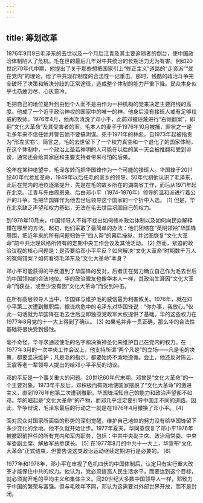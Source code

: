 ```yaml
---
---
---
```

title: 筹划改革
---




1976年9月9日毛泽东的去世以及一个月后江青及其主要追随者的倒台，使中国政治体制陷入了危机。毛在世的最后几年对中共统治的长期活力尤为有害。例如20世纪70年代中期，他提出了关于那些想把国家引上“修正主义”道路的“走资派”“就在党内”的理论，给了中共现存制度的合法性一记重击。那时，残酷的政治斗争完全破坏了决策和解决分歧的正常途径，造成整个体制的能力严重下降。民众本身似乎也筋疲力尽、心灰意冷。

毛把自己的地位提升到由他个人而不是由作为一种机构的党来决定主要路线的高度。他成了一个近乎政治神权的国家中的唯一的神，他身后没有接班人或有足够权威的牧师。1976年4月，他再次清洗了邓小平，此前邓被诬蔑进行“右倾翻案”，即翻“文化大革命”及其受害者的案。毛本人的妻子于1976年10月被捕，罪状之一是毛多年来不信任她并警告她不要搞阴谋。死于1971年的林彪，自1973年起被指责为“形左实右”。简言之，毛的去世留下了一个权力真空和一个退化了的国家体制，在这个体制中，一个政治上圣若神明的人可能在以后的某一天会被推翻和受到诽谤，通常还会给其家庭和主要支持者带来可怕的后果。

晚年在某种绝望中，毛泽东转而把华国锋作为一个可能的接班人。华国锋于20世纪40年代参加革命，1949年以后任毛的家乡的领导。50年代初他认识了毛泽东，此后在党内的地位逐渐提升，先是在毛的故乡所在的湖南省工作，而后从1971年起在北京。江青与先由周恩来、后由邓小平（1974-1976年）领导的温和派进行着公开的斗争。毛把华国锋作为他去世后领导这个国家的一个折中人选。 [1] 但是，华在北京缺乏声望和权力基础，无法在毛去世后巩固自己的权力。

到1976年10月末，中国领导人不得不找出如何修补政治体制以及如何向民众解释错在哪里的方法。起初，他们采取了最简单的办法：他们团结在“英明领袖”华国锋周围，把近年来的所有问题归咎于“四人帮”的幕后操纵，并试图恢复“文化大革命”前中共治理风格所特有的定期中央工作会议及其他活动。 [2] 然而，紧迫的政治议程的核心问题是：是否要给邓小平平反？如何解决“文化大革命”时期数千万人的冤假错案？如何看待毛泽东及“文化大革命”本身？

邓小平可能获得的平反遭到了华国锋的反对，后者正在努力确立自己作为毛去世后的中国领袖的合法地位。华的政治盟友也像华本人一样，其政治生涯因“文化大革命”而获益，或至少没有因“文化大革命”而受到冲击。

在所有高层领导人当中，华国锋与维护毛的威信最为利害攸关。1976年，就在邓小平第二次遭到撤职后，据说病危中的毛泽东对华国锋说：“你办事，我放心。”仅此一句话就为华国锋在毛去世后立即独揽党政军大权提供了基础。华的这些权力在1977年8月党的十一大上得到了确认。 [3] 如果毛并非一贯正确，那么华的合法性基础将很快受到侵蚀。

毫不奇怪，华寻求通过使毛的名字和决策神圣化来维护自己在党内的权力。在1977年3月的一次中央工作会议上，他支持所谓“两个凡是”的立场——凡是毛的决策，都要坚决维护；凡是毛的指示，都要始终不渝地遵循。会上，他还反对陈云、王震等老一辈领导人提出的给邓小平平反的动议。

邓的平反是一个事关重大的问题。20世纪60年代末期，邓曾是“文化大革命”的一个主要对象。1973年平反后，邓积极而有效地使国家摆脱了“文化大革命”的激进主义，直到1976年他第二次遭到撤职。华国锋深知自己的能力和政治声望都不如邓。华的崛起是“文化大革命”的产物，而邓几乎注定要引导中国走不同的道路。因此，华争辩说，毛泽东最后的行动之一就是在1976年4月撤换了邓小平。 [4]

面对民众对国家所面临的形势的深刻觉醒，维护自己地位的努力没有给华国锋留下多少变化的余地。他不久就开始让步。1977年夏天，华同意恢复了邓小平1976年被撤职前担任的所有党内和军内职务，包括：中共中央副主席、政治局常委、中央军委副主席、解放军总参谋长。 [5] 在1977年8月的中共十一大上，华宣布“文化大革命”正式结束，但警告说这类政治运动继续定期进行是必要的。 [6]

1977年和1978年，邓小平在审视了危机四伏的中国体制后，认定只有实行重大改革才能保住中共的权力。他认为，党必须提高人民生活水平，而要达到这个目标，就必须抛开毛的平均主义和集体主义。同20世纪大多数中国领导人一样，邓致力于中国的繁荣与富强。但与毛晚年不同，邓认为这需要对外部世界开放，而不是封闭。